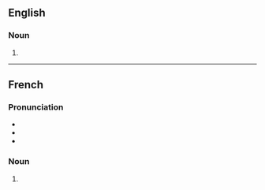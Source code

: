 {{also|ambiancés}}

==English==

===Noun===
{{head|en|noun plural form}}

# {{plural of|ambiance|lang=en}}

----

==French==

===Pronunciation===
* {{IPA|/ɑ̃.bjɑ̃s/|lang=fr}}
* {{homophones|ambiance|ambiancent|lang=fr}}
* {{hyphenation|am|biances|lang=fr}}

===Noun===
{{head|fr|noun plural form|g=f}}

# {{plural of|ambiance|lang=fr}}